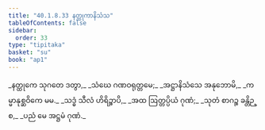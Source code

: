 ```yaml
---
title: "40.1.8.33 နတ္ထုကာနိသံသ"
tableOfContents: false
sidebar:
  order: 33
type: "tipitaka"
basket: "su"
book: "ap1"
---
```



<DynamicBreadcrumb />

<Division number="170" book="ap1" e="ch" v="20" p="366">

<Paragraph number="4467" type="verses" book="ap1">
_နတ္ထုကေ သုဂတေ ဒတွာ,_  
_သံဃေ ဂဏဝရုတ္တမေ;_  
_အဋ္ဌာနိသံသေ အနုဘောမိ,_  
_ကမ္မာနုစ္ဆဝိကေ မမ._  

</Paragraph>

</Division>
<Division number="171" book="ap1" e="ch" v="20" p="366">

<Paragraph number="4468" type="verses" book="ap1">
_သဒ္ဓံ သီလံ ဟိရိဉ္စာပိ,_  
_အထ ဩတ္တပ္ပိယံ ဂုဏံ;_  
_သုတံ စာဂဉ္စ ခန္တိဉ္စ,_  
_ပညံ မေ အဋ္ဌမံ ဂုဏံ._
</Paragraph>
</Division>